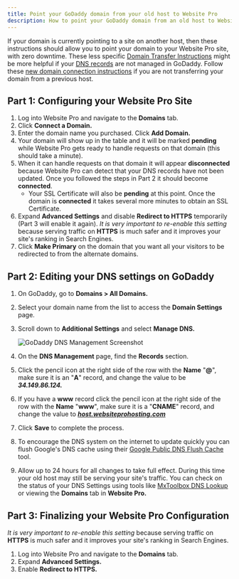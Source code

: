 ```yaml
---
title: Point your GoDaddy domain from your old host to Website Pro
description: How to point your GoDaddy domain from an old host to Website Pro while maintaining zero downtime.
---
```


If your domain is currently pointing to a site on another host, then these instructions should allow you to point your domain to your Website Pro site, with zero downtime. These less specific [Domain Transfer Instructions](https://help.websitepro.hosting/?p=421) might be more helpful if your [DNS records](https://help.websitepro.hosting/?p=10) are not managed in GoDaddy. Follow these [new domain connection instructions](https://help.websitepro.hosting/?p=394) if you are not transferring your domain from a previous host.

## Part 1: Configuring your Website Pro Site

1. Log into Website Pro and navigate to the **Domains** tab.
2. Click **Connect a Domain.**
3. Enter the domain name you purchased. Click **Add Domain.**
4. Your domain will show up in the table and it will be marked **pending** while Website Pro gets ready to handle requests on that domain (this should take a minute).
5. When it can handle requests on that domain it will appear **disconnected** because Website Pro can detect that your DNS records have not been updated. Once you followed the steps in Part 2 it should become **connected**. 
   - Your SSL Certificate will also be **pending** at this point. Once the domain is **connected** it takes several more minutes to obtain an SSL Certificate.
6. Expand **Advanced Settings** and disable **Redirect to HTTPS** temporarily (Part 3 will enable it again). *It is very important to re-enable this setting* because serving traffic on **HTTPS** is much safer and it improves your site's ranking in Search Engines.
7. Click **Make Primary** on the domain that you want all your visitors to be redirected to from the alternate domains.

## Part 2: Editing your DNS settings on GoDaddy

1. On GoDaddy, go to **Domains > All Domains.**
2. Select your domain name from the list to access the **Domain Settings** page.
3. Scroll down to **Additional Settings** and select **Manage DNS.**
   
   ![GoDaddy DNS Management Screenshot](/img/website-pro-domains/domains-manage-dns-godaddy.png)

4. On the **DNS Management** page, find the **Records** section.
5. Click the pencil icon at the right side of the row with the **Name** "**@**", make sure it is an "**A**" record, and change the value to be ***34.149.86.124.***
6. If you have a **www** record click the pencil icon at the right side of the row with the **Name** "**www**", make sure it is a "**CNAME**" record, and change the value to ***[host.websiteprohosting.com](http://host.websiteprohosting.com/)***
7. Click **Save** to complete the process.
8. To encourage the DNS system on the internet to update quickly you can flush Google's DNS cache using their [Google Public DNS Flush Cache](https://developers.google.com/speed/public-dns/cache) tool.
9. Allow up to 24 hours for all changes to take full effect. During this time your old host may still be serving your site's traffic. You can check on the status of your DNS Settings using tools like [MxToolbox DNS Lookup](https://mxtoolbox.com/DNSLookup.aspx) or viewing the **Domains** tab in **Website Pro.**

## Part 3: Finalizing your Website Pro Configuration

*It is very important to re-enable this setting* because serving traffic on **HTTPS** is much safer and it improves your site's ranking in Search Engines.

1. Log into Website Pro and navigate to the **Domains** tab.
2. Expand **Advanced Settings.**
3. Enable **Redirect to HTTPS.**